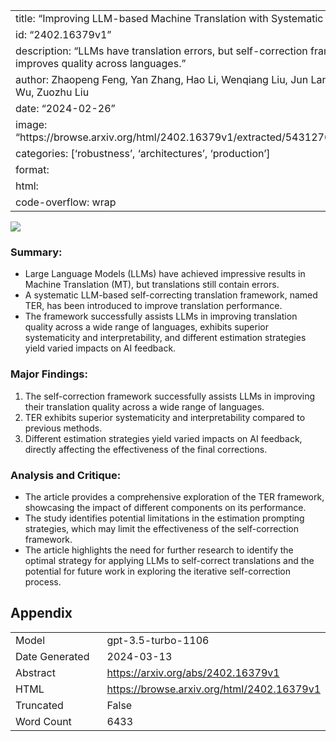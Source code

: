 
---
title: "Improving LLM-based Machine Translation with Systematic Self-Correction"
id: "2402.16379v1"
description: "LLMs have translation errors, but self-correction framework TER improves quality across languages."
author: Zhaopeng Feng, Yan Zhang, Hao Li, Wenqiang Liu, Jun Lang, Yang Feng, Jian Wu, Zuozhu Liu
date: "2024-02-26"
image: "https://browse.arxiv.org/html/2402.16379v1/extracted/5431276/Figures/cases.png"
categories: ['robustness', 'architectures', 'production']
format:
  html:
    code-overflow: wrap
---

![](https://browse.arxiv.org/html/2402.16379v1/extracted/5431276/Figures/cases.png)

### Summary:
- Large Language Models (LLMs) have achieved impressive results in Machine Translation (MT), but translations still contain errors.
- A systematic LLM-based self-correcting translation framework, named TER, has been introduced to improve translation performance.
- The framework successfully assists LLMs in improving translation quality across a wide range of languages, exhibits superior systematicity and interpretability, and different estimation strategies yield varied impacts on AI feedback.

### Major Findings:
1. The self-correction framework successfully assists LLMs in improving their translation quality across a wide range of languages.
2. TER exhibits superior systematicity and interpretability compared to previous methods.
3. Different estimation strategies yield varied impacts on AI feedback, directly affecting the effectiveness of the final corrections.

### Analysis and Critique:
- The article provides a comprehensive exploration of the TER framework, showcasing the impact of different components on its performance.
- The study identifies potential limitations in the estimation prompting strategies, which may limit the effectiveness of the self-correction framework.
- The article highlights the need for further research to identify the optimal strategy for applying LLMs to self-correct translations and the potential for future work in exploring the iterative self-correction process.

## Appendix

|          |          |
|----------|----------|
| Model     | gpt-3.5-turbo-1106       |
| Date Generated     | 2024-03-13       |
| Abstract | [https://arxiv.org/abs/2402.16379v1](https://arxiv.org/abs/2402.16379v1)        |
| HTML     | [https://browse.arxiv.org/html/2402.16379v1](https://browse.arxiv.org/html/2402.16379v1)       |
| Truncated       | False       |
| Word Count       | 6433       |